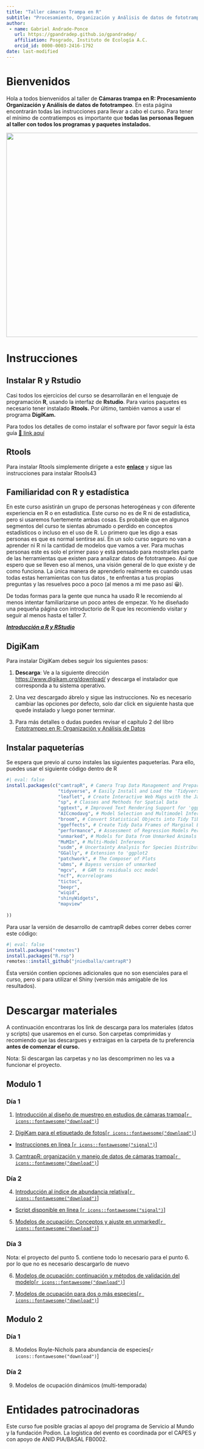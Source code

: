 ```yaml
---
title: "Taller cámaras Trampa en R"
subtitle: "Procesamiento, Organización y Análisis de datos de fototrampeo"
author: 
 - name: Gabriel Andrade-Ponce
   url: https://gpandradep.github.io/gpandradep/ 
   affiliation: Posgrado, Instituto de Ecología A.C.
   orcid_id: 0000-0003-2416-1792
date: last-modified
---
```


# Bienvenidos

Hola a todos bienvenidos al taller de **Cámaras trampa en R: Procesamiento Organización y Análisis de datos de fototrampeo**. En esta página encontrarán todas las instrucciones para llevar a cabo el curso. Para tener el mínimo de contratiempos es importante que **todas las personas lleguen al taller con todos los programas y paquetes instalados.**

![](img/flayer.jpg){fig-align="center" width="538"}

# Instrucciones

## Instalar R y Rstudio

Casi todos los ejercicios del curso se desarrollarán en el lenguaje de programación **R**, usando la interfaz de **Rstudio**. Para varios paquetes es necesario tener instalado **Rtools.** Por último, también vamos a usar el programa **DigiKam.**

Para todos los detalles de como instalar el software por favor seguir la ésta guía [🔗 link aquí](https://gpandradep.github.io/Intro-a-R/posts/Instalar%20R%20y%20Rstudio/)

## Rtools

Para instalar Rtools simplemente dirígete a este [**enlace**](https://cran.r-project.org/bin/windows/Rtools/rtools43/rtools.html) y sigue las instrucciones para instalar Rtools43

## Familiaridad con R y estadística

En este curso asistirán un grupo de personas heterogéneas y con diferente experiencia en R o en estadística. Este curso no es de R ni de estadística, pero si usaremos fuertemente ambas cosas. Es probable que en algunos segmentos del curso te sientas abrumado o perdido en conceptos estadísticos o incluso en el uso de R. Lo primero que les digo a esas personas es que es normal sentirse así. En un solo curso seguro no van a aprender ni R ni la cantidad de modelos que vamos a ver. Para muchas personas este es solo el primer paso y está pensado para mostrarles parte de las herramientas que existen para analizar datos de fototrampeo. Así que espero que se lleven eso al menos, una visión general de lo que existe y de como funciona. La única manera de aprenderlo realmente es cuando usas todas estas herramientas con tus datos , te enfrentas a tus propias preguntas y las resuelves poco a poco (al menos a mi me paso así 😀).

De todas formas para la gente que nunca ha usado R le recomiendo al menos intentar familiarizarse un poco antes de empezar. Yo he diseñado una pequeña página con introductorio de R que les recomiendo visitar y seguir al menos hasta el taller 7.

[***Introducción a R y RStudio***](https://gpandradep.github.io/Intro-a-R/)

## DigiKam

Para instalar DigiKam debes seguir los siguientes pasos:

1.  **Descarga**: Ve a la siguiente dirección <https://www.digikam.org/download/> y descarga el instalador que corresponda a tu sistema operativo.

2.  Una vez descargado ábrelo y sigue las instrucciones. No es necesario cambiar las opciones por defecto, solo dar click en siguiente hasta que quede instalado y luego poner terminar.

3.  Para más detalles o dudas puedes revisar el capítulo 2 del libro [Fototrampeo en R: Organización y Análisis de Datos](https://www.researchgate.net/publication/348922971_Fototrampeo_en_R_Organizacion_y_Analisis_de_Datos_Volumen_I)

## Instalar paqueterías

Se espera que previo al curso instales las siguientes paqueterías. Para ello, puedes usar el siguiente código dentro de R

```r
#| eval: false
install.packages(c("camtrapR", # Camera Trap Data Management and Preparation of Occupancy and Spatial Capture-Recapture Analyses
                   "tidyverse", # Easily Install and Load the 'Tidyverse'
                   "leaflet", # Create Interactive Web Maps with the JavaScript ' Library
                   "sp", # Classes and Methods for Spatial Data
                   "ggtext", # Improved Text Rendering Support for 'ggplot2'
                   "AICcmodavg", # Model Selection and Multimodel Inference Based C(c)
                   "broom", # Convert Statistical Objects into Tidy Tibbles
                   "ggeffects", # Create Tidy Data Frames of Marginal Effects for  from Model Outputs
                   "performance", # Assessment of Regression Models Performance
                   "unmarked", # Models for Data from Unmarked Animals
                   "MuMIn", # Multi-Model Inference
                   "usdm", # Uncertainty Analysis for Species Distribution Models
                   "GGally", # Extension to 'ggplot2
                   "patchwork", # The Composer of Plots
                   "ubms", # Bayess version of unmarked
                   "mgcv",  # GAM to residuals occ model
                   "ncf", #correlograms
                   "tictoc",
                   "beepr",
                   "wiqid",
                   "shinyWidgets",
                   "mapview"
                   
))
```

Para usar la versión de desarrollo de camtrapR debes correr debes correr este código:

```r
#| eval: false
install.packages("remotes")
install.packages("R.rsp")
remotes::install_github("jniedballa/camtrapR")
```

Ésta versión contien opciones adicionales que no son esenciales para el curso, pero si para utilizar el Shiny (versión más amigable de los resultados).

# Descargar materiales

A continuación encontraras los link de descarga para los materiales (datos y scripts) que usaremos en el curso. Son carpetas comprimidas y recomiendo que las descargues y extraigas en la carpeta de tu preferencia **antes de comenzar el curso.**

Nota: Si descargan las carpetas y no las descomprimen no les va a funcionar el proyecto.

## Modulo 1

### Día 1

1.  [Introducción al diseño de muestreo en estudios de cámaras trampa\[`r icons::fontawesome("download")`\]](https://drive.google.com/file/d/1KnmRg7a55UdMqPdMIVdCNujU1VFerRFP/view?usp=sharing)

2.  [DigiKam para el etiquetado de fotos\[`r icons::fontawesome("download")`\]](https://drive.google.com/file/d/1x_F5shEbJm-ZQDejxmzWAVYxxF1RtEp7/view?usp=sharing)

-   [Instrucciones en linea \[`r icons::fontawesome("signal")`\]](https://gpandradep.github.io/Curso/DigiKam.html)

3.  [CamtrapR: organización y manejo de datos de cámaras trampa\[`r icons::fontawesome("download")`\]](https://drive.google.com/file/d/10q70ndmxdXxRTxWlXYh7ku59le3_6yVL/view?usp=drive_link)

### Día 2

4.  [Introducción al índice de abundancia relativa\[`r icons::fontawesome("download")`\]](https://drive.google.com/file/d/17uxCJI-aBRe62To-5ZG5uwTlC3nqwgTu/view?usp=drive_link)

-   [Script disponible en linea \[`r icons::fontawesome("signal")`\]](https://gpandradep.github.io/Curso/IAR_doc.html)

5.  [Modelos de ocupación: Conceptos y ajuste en unmarked\[`r icons::fontawesome("download")`\]](https://drive.google.com/file/d/1RWdyGpd5CPRvG1381f8MtG4qKwCHlwjq/view?usp=drive_link)

### Día 3

Nota: el proyecto del punto 5. contiene todo lo necesario para el punto 6. por lo que no es necesario descargarlo de nuevo

6.  [Modelos de ocupación: continuación y métodos de validación del modelo\[`r icons::fontawesome("download")`\]](https://drive.google.com/file/d/1RWdyGpd5CPRvG1381f8MtG4qKwCHlwjq/view?usp=drive_link)

7.  [Modelos de ocupación para dos o más especies\[`r icons::fontawesome("download")`\]](https://drive.google.com/file/d/1ziFhfdK4yD6Z6qYUgJt-tE4yZwP2xEcm/view?usp=drive_link)

## Modulo 2

### Día 1

8.  Modelos Royle-Nichols para abundancia de especies\[`r icons::fontawesome("download")`\]

### Día 2

9.  Modelos de ocupación dinámicos (multi-temporada)

# Entidades patrocinadoras

Este curso fue posible gracias al apoyo del programa de Servicio al Mundo y la fundación Podion. La logística del evento es coordinada por el CAPES y con apoyo de ANID PIA/BASAL FB0002.
